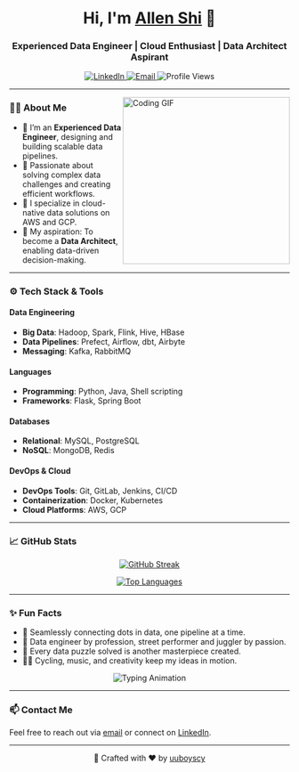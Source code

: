 <h1 align="center">Hi, I'm <a href="https://github.com/uuboyscy/">Allen Shi</a> 👋</h1>
<h3 align="center">Experienced Data Engineer | Cloud Enthusiast | Data Architect Aspirant</h3>

<p align="center">
  <a href="https://www.linkedin.com/in/chengyou-shi/">
    <img src="https://img.shields.io/badge/LinkedIn-uuboyscy-30302f?style=for-the-badge&logo=linkedin" alt="LinkedIn" />
  </a>
  <a href="mailto:uuboyscy@uuboyscy.dev">
    <img src="https://img.shields.io/badge/Email-uuboyscy@uuboyscy.dev-30302f?style=for-the-badge&logo=gmail" alt="Email" />
  </a>
  <img src="https://komarev.com/ghpvc/?username=uuboyscy&style=for-the-badge" alt="Profile Views" />
</p>

---

<img align="right" src="https://media.giphy.com/media/qgQUggAC3Pfv687qPC/giphy.gif" width="300" alt="Coding GIF" />

### 👨‍💻 About Me
- 💼 I’m an **Experienced Data Engineer**, designing and building scalable data pipelines.
- 🌟 Passionate about solving complex data challenges and creating efficient workflows.
- 🚀 I specialize in cloud-native data solutions on AWS and GCP.
- 🎯 My aspiration: To become a **Data Architect**, enabling data-driven decision-making.

---

### ⚙️ Tech Stack & Tools

#### **Data Engineering**
- **Big Data**: Hadoop, Spark, Flink, Hive, HBase
- **Data Pipelines**: Prefect, Airflow, dbt, Airbyte
- **Messaging**: Kafka, RabbitMQ

#### **Languages**
- **Programming**: Python, Java, Shell scripting
- **Frameworks**: Flask, Spring Boot

#### **Databases**
- **Relational**: MySQL, PostgreSQL
- **NoSQL**: MongoDB, Redis

#### **DevOps & Cloud**
- **DevOps Tools**: Git, GitLab, Jenkins, CI/CD
- **Containerization**: Docker, Kubernetes
- **Cloud Platforms**: AWS, GCP

---

### 📈 GitHub Stats
<p align="center">
  <a href="https://github-readme-streak-stats.herokuapp.com?user=uuboyscy&theme=dark&date_format=M%20j%5B%2C%20Y%5D">
    <img src="https://github-readme-streak-stats.herokuapp.com?user=uuboyscy&theme=dark&date_format=M%20j%5B%2C%20Y%5D" alt="GitHub Streak" />
  </a>
</p>

<p align="center">
  <a href="https://github.com/uuboyscy">
    <img src="https://github-readme-stats.vercel.app/api/top-langs/?username=uuboyscy&theme=dark&layout=compact&langs_count=8&hide=jupyter%20notebook,css,cython,vba,smarty,jinja,fortran&exclude_repo=thi101,chi101-python-etl-dm-flask,tgi103,cfb101-python-etl,PORTFOLIO,tgi101" alt="Top Languages" />
  </a>
</p>

---

### ✨ Fun Facts
- 🌟 Seamlessly connecting dots in data, one pipeline at a time.
- 🤹 Data engineer by profession, street performer and juggler by passion.
- 🎯 Every data puzzle solved is another masterpiece created.
- 🚴‍♂️ Cycling, music, and creativity keep my ideas in motion.

<p align="center">
  <img src="https://readme-typing-svg.herokuapp.com/?lines=Building+scalable+data+solutions.;Creating+cloud-native+pipelines.;Thanks+for+stopping+by!&center=true&color=FF0000&size=19" alt="Typing Animation" />
</p>

---

### 📫 Contact Me
Feel free to reach out via [email](mailto:uuboyscy@uuboyscy.dev) or connect on [LinkedIn](https://www.linkedin.com/in/chengyou-shi/).

---

<p align="center">🚀 Crafted with ❤️ by <a href="https://github.com/uuboyscy/">uuboyscy</a></p>
